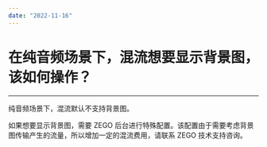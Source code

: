```yaml
---
date: "2022-11-16"
---
```

# 在纯音频场景下，混流想要显示背景图，该如何操作？

- - -

纯音频场景下，混流默认不支持背景图。

如果想要显示背景图，需要 ZEGO 后台进行特殊配置。该配置由于需要考虑背景图传输产生的流量，所以增加一定的混流费用，请联系 ZEGO 技术支持咨询。